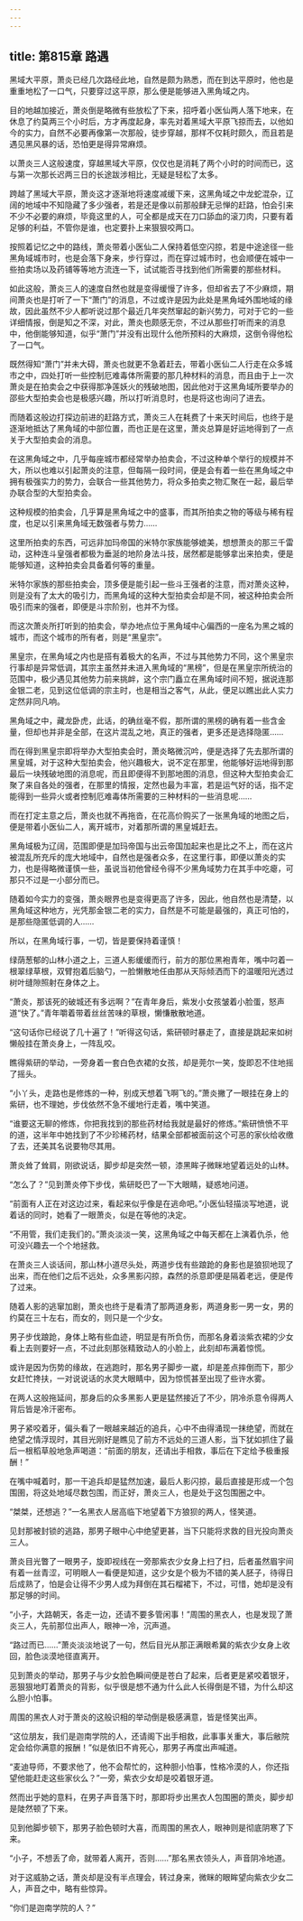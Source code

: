 ```yaml
---
---
---
```

title: 第815章 路遇
---



黑域大平原，萧炎已经几次路经此地，自然是颇为熟悉，而在到达平原时，他也是重重地松了一口气，只要穿过这平原，那么便是能够进入黑角域之内。

目的地越加接近，萧炎倒是略微有些放松了下来，招呼着小医仙两人落下地来，在休息了约莫两三个小时后，方才再度起身，率先对着黑域大平原飞掠而去，以他如今的实力，自然不必要再像第一次那般，徒步穿越，那样不仅耗时颇久，而且若是遇见黑风暴的话，恐怕更是得异常麻烦。

以萧炎三人这般速度，穿越黑域大平原，仅仅也是消耗了两个小时的时间而已，这与第一次那长迟两三日的长途跋涉相比，无疑是轻松了太多。

跨越了黑域大平原，萧炎这才逐渐地将速度减缓下来，这黑角域之中龙蛇混杂，辽阔的地域中不知隐藏了多少强者，若是还是像以前那般肆无忌惮的赶路，怕会引来不少不必要的麻烦，毕竟这里的人，可全都是成天在刀口舔血的滚刀肉，只要有着足够的利益，不管你是谁，也定要扑上来狠狠咬两口。

按照着记忆之中的路线，萧炎带着小医仙二人保持着低空闪掠，若是中途途径一些黑角域城市时，也是会落下身来，步行穿过，而在穿过城市时，也会顺便在城中一些拍卖场以及药铺等等地方流连一下，试试能否寻找到他们所需要的那些材料。

如此这般，萧炎三人的速度自然也就是变得缓慢了许多，但却省去了不少麻烦，期间萧炎也是打听了一下“萧门”的消息，不过或许是因为此处是黑角域外围地域的缘故，因此虽然不少人都听说过那个最近几年突然窜起的新兴势力，可对于它的一些详细情报，倒是知之不深，对此，萧炎也颇感无奈，不过从那些打听而来的消息中，他倒能够知道，似乎“萧门”并没有出现什么他所预料的大麻烦，这倒令得他松了一口气。

既然得知“萧门”并未大碍，萧炎也就更不急着赶去，带着小医仙二人行走在众多城市之中，四处打听一些控制厄难毒体所需要的那几种材料的消息，而且由于上一次萧炎是在拍卖会之中获得那净莲妖火的残破地图，因此他对于这黑角域所要举办的邵些大型拍卖会也是极感兴趣，所以打听消息时，也是将这也询问了进去。

而随着这般边打探边前进的赶路方式，萧炎三人在耗费了十来天时间后，也终于是逐渐地抵达了黑角域的中部位置，而也正是在这里，萧炎总算是好运地得到了一点关于大型拍卖会的消息。

在这黑角域之中，几乎每座城市都经常举办拍卖会，不过这种单个举行的规模并不大，所以也难以引起萧炎的注意，但每隔一段时间，便是会有着一些在黑角域之中拥有极强实力的势力，会联合一些其他势力，将众多拍卖之物汇聚在一起，最后举办联合型的大型拍卖会。

这种规模的拍卖会，几乎算是黑角域之中的盛事，而其所拍卖之物的等级与稀有程度，也足以引来黑角域无数强者与势力……

这里所拍卖的东西，可远非加玛帝国的米特尔家族能够媲美，想想萧炎的那三千雷动，这种连斗皇强者都极为垂涎的地阶身法斗技，居然都是能够拿出来拍卖，便是能够知道，这种拍卖会具备着何等的重量。

米特尔家族的那些拍卖会，顶多便是能引起一些斗王强者的注意，而对萧炎这种，则是没有了太大的吸引力，而黑角域的这种大型拍卖会却是不同，被这种拍卖会所吸引而来的强者，即便是斗宗阶别，也并不为怪。

而这次萧炎所打听到的拍卖会，举办地点位于黑角域中心偏西的一座名为黑之城的城市，而这个城市的所有者，则是“黑皇宗”。

黑皇宗，在黑角域之内也是搭有着极大的名声，不过与其他势力不同，这个黑皇宗行事却是异常低调，其宗主虽然并未进入黑角域的“黑榜”，但是在黑皇宗所统治的范围中，极少遇见其他势力前来挑衅，这个宗门矗立在黑角域时间不短，据说连那金银二老，见到这位低调的宗主时，也是相当之客气，从此，便足以瞧出此人实力定然非同凡响。

黑角域之中，藏龙卧虎，此话，的确丝毫不假，那所谓的黑榜的确有着一些含金量，但却也并非是全部，在这片混乱之地，真正的强者，更多还是选择隐匿……

而在得到黑皇宗即将举办大型拍卖会时，萧炎略微沉吟，便是选择了先去那所谓的黑皇城，对于这种大型拍卖会，他兴趣极大，说不定在那里，他能够好运地得到那最后一块残破地图的消息呢，而且即便得不到那地图的消息，但这种大型拍卖会汇聚了来自各处的强者，在那里的情报，定然也最为丰富，若是运气好的话，指不定能得到一些异火或者控制厄难毒体所需要的三种材料的一些消息呢……

而在打定主意之后，萧炎也就不再拖沓，在花高价购买了一张黑角域的地图之后，便是带着小医仙二人，离开城市，对着那所谓的黑皇城赶去。

黑角域极为辽阔，范围即便是加玛帝国与出云帝国加起来也是比之不上，而在这片被混乱所充斥的庞大地域中，自然也是强者众多，在这里行事，即便以萧炎的实力，也是得略微谨慎一些，虽说当初他曾经令得不少黑角域势力在其手中吃瘪，可那只不过是一小部分而已。

随着如今实力的变强，萧炎眼界也是变得更高了许多，因此，他自然也是清楚，以黑角域这种地方，光凭那金银二老的实力，自然是不可能是最强的，真正可怕的，是那些隐匿低调的人……

所以，在黑角域行事，一切，皆是要保持着谨慎！

绿荫葱郁的山林小道之上，三道人影缓缓而行，前方的那位黑袍青年，嘴中叼着一根翠绿草根，双臂抱着后脑勺，一脸懒散地任由那从天际倾洒而下的温暖阳光透过树叶缝隙照射在身体之上。

“萧炎，那该死的破城还有多远啊？”在青年身后，紫发小女孩皱着小脸蛋，怒声道“快了。”青年嚼着带着丝丝苦味的草根，懒慊散散地道。

“这句话你已经说了几十遍了！”听得这句话，紫研顿时暴走了，直接是跳起来如树懒般挂在萧炎身上，一阵乱咬。

瞧得紫研的举动，一旁身着一套白色衣裙的女孩，却是莞尔一笑，旋即忍不住地摇了摇头。

“小丫头，走路也是修炼的一种，别成天想着飞啊飞的。”萧炎撇了一眼挂在身上的紫研，也不理她，步伐依然不急不缓地行走着，嘴中笑道。

“谁要这无聊的修炼，你把我找到的那些药材给我就是最好的修炼。”紫研愤愤不平的道，这半年中她找到了不少珍稀药材，结果全部都被面前这个可恶的家伙给收缴了去，还美其名说要物尽其用。

萧炎耸了耸肩，刚欲说话，脚步却是突然一顿，漆黑眸子微眯地望着远处的山林。

“怎么了？”见到萧炎停下步伐，紫研眨巴了一下大眼睛，疑惑地问道。

“前面有人正在对这边过来，看起来似乎像是在逃命吧。”小医仙轻描淡写地道，说着话的同时，她看了一眼萧炎，似是在等他的决定。

“不用管，我们走我们的。”萧炎淡淡一笑，这黑角域之中每天都在上演着仇杀，他可没兴趣去一个个地拯救。

在萧炎三人谈话间，那山林小道尽头处，两道步伐有些踉跄的身影也是狼狈地现了出来，而在他们之后不远处，众多黑影闪掠，森然的杀意即便是隔着老远，便是传了过来。

随着人影的逃窜加剧，萧炎也终于是看清了那两道身影，两道身影一男一女，男的约莫在三十左右，而女的，则只是一个少女。

男子步伐踉跄，身体上略有些血迹，明显是有所负伤，而那名身着淡紫衣裙的少女看上去则要好一点，不过此刻那张精致动人的小脸上，此刻却布满着惊慌。

或许是因为伤势的缘故，在逃跑时，那名男子脚步一崴，却是差点摔倒而下，那少女赶忙搀扶，一对说说话的水灵大眼睛中，因为惊慌甚至出现了些许水雾。

在两人这般拖延间，那身后的众多黑影人更是猛然接近了不少，阴冷杀意令得两人背后皆是冷汗密布。

男子紧咬着牙，偏头看了一眼越来越近的追兵，心中不由得涌现一抹绝望，而就在绝望之情浮现时，其目光刚好是瞧见了前方不远处的三道人影，当下犹如抓住了最后一根稻草般地急声喝道：“前面的朋友，还请出手相救，事后在下定给予极重报酬！”

在嘴中喊着时，那一干追兵却是猛然加速，最后人影闪掠，最后直接是形成一个包围圉，将这处地域尽数包围，而正好，萧炎三人，也是处于这包围圈之中。

“桀桀，还想逃？”一名黑衣人居高临下地望着下方狼狈的两人，怪笑道。

见封那被封锁的逃路，那男子眼中心中绝望更甚，当下只能将求救的目光投向萧炎三人。

萧炎目光瞥了一眼男子，旋即视线在一旁那紫衣少女身上扫了扫，后者虽然眉宇间有着一丝青涩，可明眼人一看便是知道，这少女是个极为不错的美人胚子，待得日后成熟了，怕是会让得不少男人成为拜倒在其石榴裙下，不过，可惜，她却是没有那足够的时间。

“小子，大路朝天，各走一边，还请不要多管闲事！”周围的黑衣人，也是发现了萧炎三人，先前那位出声人，眼神一冷，沉声道。

“路过而已……”萧炎淡淡地说了一句，然后目光从那正满眼希冀的紫衣少女身上收回，脸色淡漠地径直离开。

见到萧炎的举动，那男子与少女脸色瞬间便是苍白了起来，后者更是紧咬着银牙，恶狠狠地盯着萧炎的背影，似乎很是想不通为什么此人长得倒是不错，为什么却这么胆小怕事。

周围的黑衣人对于萧炎的这般识相的举动倒是极感满意，皆是怪笑出声。

“这位朋友，我们是迦南学院的人，还请阁下出手相救，此事事关重大，事后敝院定会给你满意的报酬！”似是依旧不肯死心，那男子再度出声喊道。

“麦迪导师，不要求他了，他不会帮忙的，这种胆小怕事，性格冷漠的人，你还指望他能赶走这些家伙么？”一旁，紫衣少女却是咬着银牙道。

然而出乎她的意料，在男子声音落下时，那即将步出黑衣人包围圈的萧炎，脚步却是陡然顿了下来。

见到他脚步顿下，那男子脸色顿时大喜，而周围的黑衣人，眼神则是彻底阴寒了下来。

“小子，不想丢了命，就带着人离开，否则……”那名黑衣领头人，声音阴冷地道。

对于这威胁之话，萧炎却是没有半点理会，转过身来，微眯的眼眸望向紫衣少女二人，声音之中，略有些惊异。

“你们是迦南学院的人？”